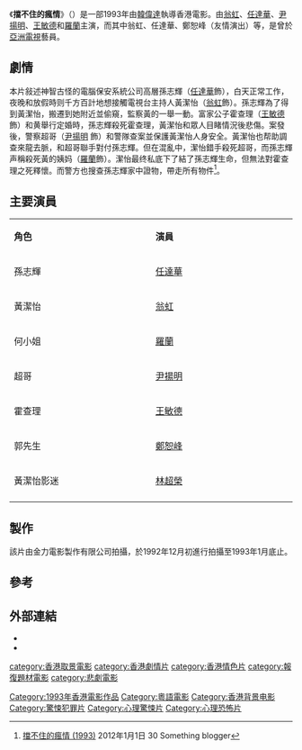 {{noteTA
|1=zh-cn:擋不住的瘋情;zh-hk:擋不住的瘋情;zh-tw:擋不住的瘋情;
}}
{{Infobox Film
| name = 擋不住的瘋情
| original_name = Can't Stop My Crazy Love for You
| image = 
| caption = 
| based_on  = 
| director =[[韓偉達|韓偉達]]
| producer =[[南燕_(編劇)|南燕]]<br>[[林忠國|林忠國]]
| screenplay = [[張玉硯|張玉硯]]
| story = 
| writer = 
| music          = [[麥振鴻|麥振鴻]]
| cinematography = [[敖志君|敖志君]]
| editing        = [[南燕_(編劇)|南燕]]<br>[[黃允財|黃允財]]<br>[[秋婷|秋婷]]
| studio         = [[金力電影製作有限公司|金力電影製作有限公司]]
|starring =[[翁虹|翁虹]]<br>[[任達華|任達華]]<br>[[尹揚明|尹揚明]]<br>[[王敏德|王敏德]]<br>[[羅蘭_(香港)|羅蘭]]
|released= 1993年4月29日（香港）<ref>[http://hkmdb.com/db/movies/view.mhtml?id=7770&display_set=big5 擋不住的瘋情-香港影庫 1993年]</ref>
| distributor    = [[海岸影視有限公司|海岸影視有限公司]]（香港）
| runtime = 91分鐘<REF>[http://www.buyoyo.com/buyoyo/gb/ProductDisplay.do?prrfnbr=12886&prtype=0 擋不住的瘋情 Don't Stop My Crazy Love For You][[寰購網|寰購網]]</ref>
| country = [[香港|香港]]
| language =[[廣東話|廣東話]]
| budget   =
| gross = HK$7,000,255<br>（US$641,058<ref>於1983年10月17日起實施[[香港聯繫匯率制度|香港聯繫匯率制度]]後，是7.8</ref>）<ref>[http://www.boxofficecn.com/hkboxoffice1993 1993年香港票房][[中國電影票房網|中國電影票房網]]</ref>
| cn_name  = 擋不住的瘋情
| hk_name  = 擋不住的瘋情
| tw_name  = 擋不住的瘋情
}}

《'''擋不住的瘋情'''》（{{lang-en|'''''Can't Stop My Crazy Love for You'''''}}）是一部1993年由[[韓偉達|韓偉達]]執導香港電影。由[[翁虹|翁虹]]、[[任達華|任達華]]、[[尹揚明|尹揚明]]、[[王敏德|王敏德]]和[[羅蘭_(香港)|羅蘭]]主演，而其中翁虹、任達華、鄭恕峰（友情演出）等，是曾於[[亞洲電視|亞洲電視]]藝員。

==劇情==
本片敍述神智古怪的電腦保安系統公司高層孫志輝（[[任達華|任達華]]飾），白天正常工作，夜晚和放假時则千方百計地想接觸電視台主持人黃潔怡（[[翁虹|翁虹]]飾）。孫志輝為了得到黃潔怡，搬遷到她附近並偷窺，監察黃的一舉一動。富家公子霍查理（[[王敏德|王敏德]]飾）和黄舉行定婚時，孫志輝殺死霍查理，黃潔怡和眾人目睹情況後悲傷。案發後，警察超哥（[[尹揚明|尹揚明]] 飾）和警隊查案並保護黃潔怡人身安全。黃潔怡也帮助調查來龍去脈，和超哥聯手對付孫志輝。但在混亂中，潔怡錯手殺死超哥，而孫志輝声稱殺死黃的姨妈（[[羅蘭_(香港)|羅蘭]]飾）。潔怡最终私底下了結了孫志輝生命，但無法對霍查理之死釋懷。而警方也搜查孫志輝家中證物，帶走所有物件<ref>[http://thirty-something-hk.blogspot.hk/2012/01/1993.html 擋不住的瘋情 (1993)] {{Wayback|url=http://thirty-something-hk.blogspot.hk/2012/01/1993.html |date=20170324012913 }}2012年1月1日 30 Something blogger</ref>。

==主要演員==
{|class="wikitable" style="width:65%"
|- style="background:cornflowerblue; color:white" align=center
|style="width:12%"|'''角色''' ||style="width:12%"|'''演員'''
|-
| 孫志輝||[[任達華|任達華]] 
|-
| 黃潔怡||[[翁虹|翁虹]] 
|-
| 何小姐||[[羅蘭_(香港)|羅蘭]] 
|-
| 超哥||[[尹揚明|尹揚明]] 
|-
| 霍查理||[[王敏德|王敏德]] 
|-
| 郭先生||[[鄭恕峰|鄭恕峰]] 
|-
| 黃潔怡影迷||[[林超榮|林超榮]] 
|-
|}

==製作==
該片由金力電影製作有限公司拍攝，於1992年12月初進行拍攝至1993年1月底止。

==參考==
{{REFLIST}}

==外部連結==
*{{imdb title|0106658}}
*{{hkmdb title|7770}}
{{DEFAULTSORT:擋}}
{{任達華}}
[[Category:1993年香港電影作品|Category:1993年香港電影作品]]
[[Category:粵語電影|Category:粵語電影]]
[[category:香港取景電影|category:香港取景電影]]
[[category:香港劇情片|category:香港劇情片]]
[[category:香港情色片|category:香港情色片]]
[[category:報復題材電影|category:報復題材電影]]
[[category:悲劇電影|category:悲劇電影]]
[[Category:香港背景电影|Category:香港背景电影]]
[[Category:驚悚犯罪片|Category:驚悚犯罪片]]
[[Category:心理驚悚片|Category:心理驚悚片]]
[[Category:心理恐怖片|Category:心理恐怖片]]